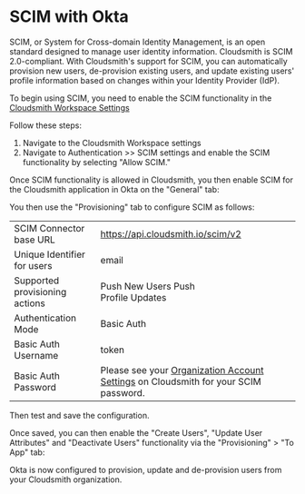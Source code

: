 
# SCIM with Okta

SCIM, or System for Cross-domain Identity Management, is an open standard designed to manage user identity information. Cloudsmith is SCIM 2.0-compliant. With Cloudsmith's support for SCIM, you can automatically provision new users, de-provision existing users, and update existing users' profile information based on changes within your Identity Provider (IdP).

To begin using SCIM, you need to enable the SCIM functionality in the [Cloudsmith Workspace Settings](/workspaces/workspace-settings)

Follow these steps:

1. Navigate to the Cloudsmith Workspace settings
2. Navigate to Authentication >> SCIM settings and enable the SCIM functionality by selecting "Allow SCIM."

<BlockImage src={img_scim_steps} alt=""></BlockImage>

Once SCIM functionality is allowed in Cloudsmith, you then enable SCIM for the Cloudsmith application in Okta on the "General" tab:

<BlockImage src={imgae20261_Screenshot_2022_11_15_at_10_00_08} alt=""></BlockImage>

You then use the "Provisioning" tab to configure SCIM as follows: 

<BlockImage src={imga4625db_Provisioning} alt=""></BlockImage>

|||
|:---|:---|
|SCIM Connector base URL|https://api.cloudsmith.io/scim/v2|
|Unique Identifier for users|email|
|Supported provisioning actions|Push New Users Push<br />Profile Updates|
|Authentication Mode|Basic Auth|
|Basic Auth Username|token|
|Basic Auth Password|Please see your [Organization Account Settings](/workspaces/workspace-settings) on Cloudsmith for your SCIM password.|

Then test and save the configuration. 

Once saved, you can then enable the "Create Users", "Update User Attributes" and "Deactivate Users" functionality via the "Provisioning" > "To App" tab: 

<BlockImage src={img93fc9ed_To_app} alt=""></BlockImage>


Okta is now configured to provision, update and de-provision users from your Cloudsmith organization.
